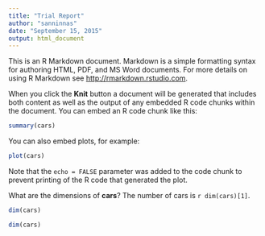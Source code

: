 ```yaml
---
title: "Trial Report"
author: "sanninnas"
date: "September 15, 2015"
output: html_document
---
```


This is an R Markdown document. Markdown is a simple formatting syntax for authoring HTML, PDF, and MS Word documents. For more details on using R Markdown see <http://rmarkdown.rstudio.com>.

When you click the **Knit** button a document will be generated that includes both content as well as the output of any embedded R code chunks within the document. You can embed an R code chunk like this:

```r
summary(cars)
```

You can also embed plots, for example:

```r
plot(cars)
```

Note that the `echo = FALSE` parameter was added to the code chunk to prevent printing of the R code that generated the plot.

What are the dimensions of **cars**?
The number of cars is `r dim(cars)[1]`.
```r
dim(cars)
```

```r
dim(cars)
```


